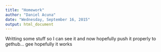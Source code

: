 ```yaml
---
title: "Homework"
author: "Daniel Acuna"
date: "Wednesday, September 16, 2015"
output: html_document
---
```


Writting some stuff so I can see it and now hopefully push it properly to 
gethub... gee hopefully it works
